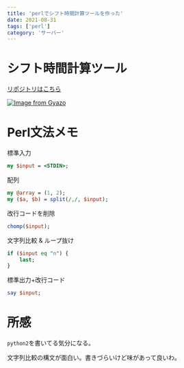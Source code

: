 ```yaml
---
title: 'perlでシフト時間計算ツールを作った'
date: 2021-08-31
tags: ['perl']
category: 'サーバー'
---
```


# シフト時間計算ツール

[リポジトリはこちら](https://github.com/FukeKazki/time_parser_for_perl)

[![Image from Gyazo](https://i.gyazo.com/a3f9cdb37cb12d1d27697e313d16332f.png)](https://gyazo.com/a3f9cdb37cb12d1d27697e313d16332f)

# Perl文法メモ

標準入力

```perl
my $input = <STDIN>;
```

配列

```perl
my @array = (1, 2);
my ($a, $b) = split(/,/, $input);
```

改行コードを削除

```perl
chomp($input);
```

文字列比較 & ループ抜け

```perl
if ($input eq "n") {
	last;
}
```

標準出力+改行コード

```perl
say $input;
```

# 所感

`python2`を書いてる気分になる。

文字列比較の構文が面白い。書きづらいけど味があって良いわ。
